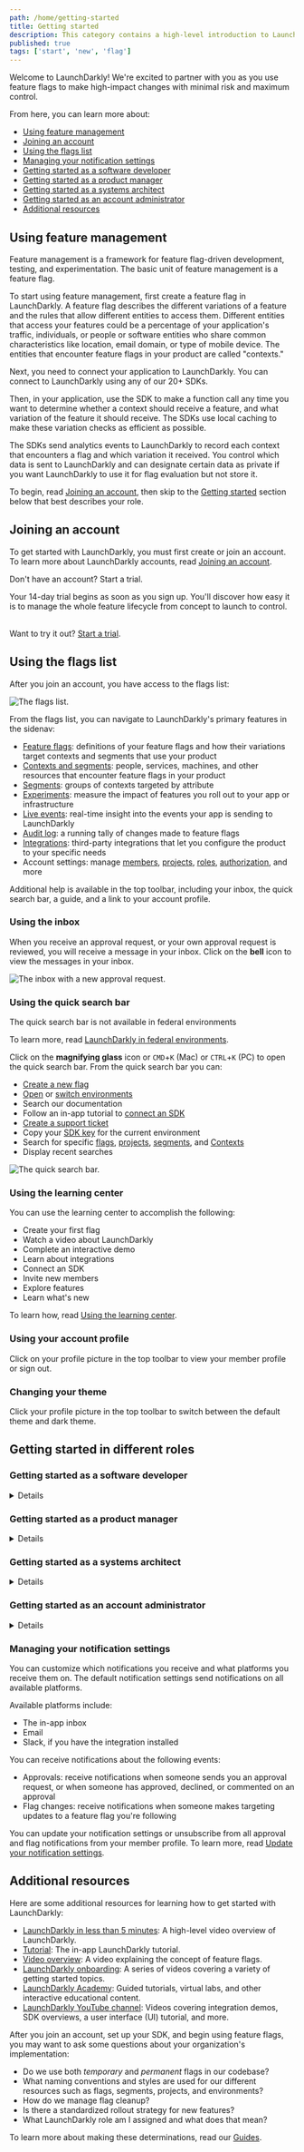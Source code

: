 ```yaml
---
path: /home/getting-started
title: Getting started
description: This category contains a high-level introduction to LaunchDarkly.
published: true
tags: ['start', 'new', 'flag']
---
```


Welcome to LaunchDarkly! We're excited to partner with you as you use feature flags to make high-impact changes with minimal risk and maximum control.

From here, you can learn more about:

* [Using feature management](#using-feature-management)
* [Joining an account](#joining-an-account)
* [Using the flags list](#using-the-flags-list)
* [Managing your notification settings](#managing-your-notification-settings)
* [Getting started as a software developer](#getting-started-as-a-software-developer)
* [Getting started as a product manager](#getting-started-as-a-product-manager)
* [Getting started as a systems architect](#getting-started-as-a-systems-architect)
* [Getting started as an account administrator](#getting-started-as-an-account-administrator)
* [Additional resources](#additional-resources)

## Using feature management

Feature management is a framework for feature flag-driven development, testing, and experimentation. The basic unit of feature management is a feature flag.

To start using feature management, first create a feature flag in LaunchDarkly. A feature flag describes the different variations of a feature and the rules that allow different entities to access them. Different entities that access your features could be a percentage of your application's traffic, individuals, or people or software entities who share common characteristics like location, email domain, or type of mobile device. The entities that encounter feature flags in your product are called "contexts."

Next, you need to connect your application to LaunchDarkly. You can connect to LaunchDarkly using any of our 20+ SDKs.

Then, in your application, use the SDK to make a function call any time you want to determine whether a context should receive a feature, and what variation of the feature it should receive. The SDKs use local caching to make these variation checks as efficient as possible.

The SDKs send analytics events to LaunchDarkly to record each context that encounters a flag and which variation it received. You control which data is sent to LaunchDarkly and can designate certain data as private if you want LaunchDarkly to use it for flag evaluation but not store it.

To begin, read [Joining an account](#joining-an-account), then skip to the [Getting started](#getting-started-in-different-roles) section below that best describes your role.

## Joining an account

To get started with LaunchDarkly, you must first create or join an account. To learn more about LaunchDarkly accounts, read [Joining an account](/home/getting-started/your-account).

<Callout intent="primary" site="launchDarkly">
<CalloutTitle>Don't have an account? Start a trial.</CalloutTitle>
<CalloutDescription>

Your 14-day trial begins as soon as you sign up. You'll discover how easy it is to manage the whole feature lifecycle from concept to launch to control.<br/><br/>

Want to try it out? [Start a trial](https://launchdarkly.com/start-trial/).

</CalloutDescription>
</Callout>

## Using the flags list

After you join an account, you have access to the flags list:

![The flags list.](flags-list.png)

From the flags list, you can navigate to LaunchDarkly's primary features in the sidenav:

- [Feature flags](/home/flags): definitions of your feature flags and how their variations target contexts and segments that use your product
- [Contexts and segments](/home/contexts): people, services, machines, and other resources that encounter feature flags in your product
- [Segments](/home/contexts/segments): groups of contexts targeted by attribute
- [Experiments](/home/about-experimentation): measure the impact of features you roll out to your app or infrastructure
- [Live events](/home/flags/live-events): real-time insight into the events your app is sending to LaunchDarkly
- [Audit log](/home/flags/audit-log-history): a running tally of changes made to feature flags
- [Integrations](/integrations): third-party integrations that let you configure the product to your specific needs
- Account settings: manage [members](/home/members), [projects](/home/organize/projects), [roles](/home/members/built-in-roles), [authorization](/home/account-security), and more

Additional help is available in the top toolbar, including your inbox, the quick search bar, a guide, and a link to your account profile.

### Using the inbox

When you receive an approval request, or your own approval request is reviewed, you will receive a message in your inbox. Click on the **bell** icon to view the messages in your inbox.

![The inbox with a new approval request.](approvals-approval-request-notification.png)

### Using the quick search bar

<Callout intent="alert" site="federal">
<CalloutTitle>The quick search bar is not available in federal environments</CalloutTitle>
<CalloutDescription>

To learn more, read [LaunchDarkly in federal environments](/home/advanced/federal).

</CalloutDescription>
</Callout>

Click on the **magnifying glass** icon or `CMD`+`K` (Mac) or `CTRL`+`K` (PC) to open the quick search bar. From the quick search bar you can:
- [Create a new flag](/home/getting-started/feature-flags)
- [Open](/home/organize/environments#opening-environments) or [switch environments](/home/organize/environments#switching-environments)
- Search our documentation
- Follow an in-app tutorial to [connect an SDK](https://app.launchdarkly.com/get-started/connect-an-sdk)
- [Create a support ticket](https://support.launchdarkly.com/hc/en-us/requests/new)
- Copy your [SDK key](/sdk/concepts/client-side-server-side#keys) for the current environment
- Search for specific [flags](/home/flags), [projects](/home/organize/projects), [segments](/home/contexts/segments), and [Contexts](/home/contexts)
- Display recent searches

![The quick search bar.](getting-started-search-bar.png)

### Using the learning center

You can use the learning center to accomplish the following:

- Create your first flag
- Watch a video about LaunchDarkly
- Complete an interactive demo
- Learn about integrations
- Connect an SDK
- Invite new members
- Explore features
- Learn what's new

To learn how, read [Using the learning center](/home/getting-started/learning-center).

### Using your account profile

Click on your profile picture in the top toolbar to view your member profile or sign out.

### Changing your theme
Click your profile picture in the top toolbar to switch between the default theme and dark theme.

## Getting started in different roles

### Getting started as a software developer

<Details summary="Expand Getting started as a software developer">

As a software developer, you're responsible for creating and implementing feature flags in code. You can use feature flags in any aspect of your application, from the customer-facing user interface (UI) to the backend.

First, you must set up a LaunchDarkly SDK to integrate LaunchDarkly with your code. To learn more, read [Setting up an SDK](/home/getting-started/setting-up). For information about how to choose an SDK, read [Client-side and server-side SDKs](/sdk/concepts/client-side-server-side). After you've set up a LaunchDarkly SDK, you can [create your first feature flag](/home/getting-started/feature-flags).

For a guided example of these steps, try the in-app [tutorial](https://app.launchdarkly.com/get-started/connect-an-sdk).

After you have a basic understanding of flags, you can work with others in your organization to determine how you want to target flag variations to contexts or segments. To learn more, read [Targeting with flags](/home/flags/targeting).

As you add more flags, you can start organizing your flags across different environments. To learn more, read [Organizing your flags](/home/organize). This is also a good time to start thinking about managing the lifecycle of each flag. To learn more, read [Flags in your codebase](/home/code). You can also explore our integrations to help you make LaunchDarkly a seamless part of your workflow. Integrations let you configure the product, receive LaunchDarkly events, or use triggers to perform actions on feature flags from third-party tools. To learn more, read [Integrations](/integrations).

As a software developer, you may also be responsible for other engineering work related to feature management, including automatically toggling feature flags, building custom integrations, or exporting data to destinations outside of LaunchDarkly. You can perform these and other operations using the LaunchDarkly REST API. To learn more, read the tutorial [Using the LaunchDarkly REST API](/guides/api/rest-api). For complete reference materials, read the [API documentation](https://apidocs.launchdarkly.com/).

For more ideas on what comes next, read [Additional resources](#additional-resources).

</Details>

### Getting started as a product manager

<Details summary="Expand Getting started as a product manager">

As a product manager or rollout manager, you are likely responsible for coordinating deployments and feature releases.

<Callout intent="info">
<CalloutTitle>Try an interactive demo</CalloutTitle>
<CalloutDescription>

If you haven't worked directly with feature flags before, LaunchDarkly has an example application you can play with. In the learning center, navigate to the "Get started" panel and select "Try an interactive demo."

</CalloutDescription>
</Callout>

First, learn how to [turn feature flags on and off](/home/getting-started/toggle). Then, start thinking about how you'd like to [target flag variations](/home/flags).

As a product manager, you may also build and monitor experiments to understand the impact of features you roll out. Each experiment is a set of actions used to test a hypothesis. You can use feature flags to send flag variations to portions of your user base, and compare your end users' different reactions. You can use this for A/B/n testing, acceptance testing, and stress testing. To learn more, read [About Experimentation](/home/about-experimentation).

For more ideas on what comes next, read [Additional resources](#additional-resources).

</Details>

### Getting started as a systems architect

<Details summary="Expand Getting started as a systems architect">

As a systems architect, you're responsible for designing services and processes for your organization's engineering team.

Now that your engineering team is using LaunchDarkly, you can make LaunchDarkly a seamless part of your workflow. Integrations let you configure the product, receive LaunchDarkly events, or use triggers to perform actions on feature flags from third-party tools. For example, LaunchDarkly integrates with various application performance management (APM) tools, with collaboration tools like Slack, with IDE connectors, with workflow management tools, and with several other productivity and management applications. To learn more, read [Integrations](/integrations).

To learn about common problems integrations can help solve, read [Integrations use cases](/guides/integrations/integrations-use-cases). For best practices to help you succeed with LaunchDarkly on specific platforms, read our [platform-specific guides](/guides/sdk).

For more ideas on what comes next, read [Additional resources](#additional-resources).

</Details>

### Getting started as an account administrator

<Details summary="Expand Getting started as an account administrator">

As an account administrator, you are likely responsible for managing account members, monitoring billing and usage, and facilitating any integrations.

First, learn about how to [set up and manage account members](/home/members). Each member can have one of several built-in roles within LaunchDarkly, including Reader, Writer, or Admin. To learn more, read [LaunchDarkly's built-in roles](/home/members/built-in-roles). If you would like to set up more precise access control, you can configure custom roles for your members. To learn more, read [Custom roles](/home/members/custom-roles).

Next, make sure you understand the options for securing your account, including how to precisely manage which account members can perform certain actions and how to enable multi-factor authentication and single sign-on in your LaunchDarkly account. To learn more, read [Securing your account](/home/account-security).

If you are in a larger organization, you may also think about grouping your account members into [teams](/home/teams). Teams allow you to control permissions for groups of account members, rather than for individuals. Additionally, teams allow you to map permissions in LaunchDarkly to your organizational structure. For example, you can give mobile flag permissions to the mobile team and desktop flag permissions to the desktop team.

Once your account is set up and your organization has started using feature flags, you can use LaunchDarkly's data visualization tools to [understand your monthly billing metrics](/home/billing).

For more ideas on what comes next, read [Additional resources](#additional-resources).

</Details>


### Managing your notification settings
  
You can customize which notifications you receive and what platforms you receive them on. The default notification settings send notifications on all available platforms.

Available platforms include:

- The in-app inbox
- Email
- Slack, if you have the integration installed

You can receive notifications about the following events:

- Approvals: receive notifications when someone sends you an approval request, or when someone has approved, declined, or commented on an approval
- Flag changes: receive notifications when someone makes targeting updates to a feature flag you're following

You can update your notification settings or unsubscribe from all approval and flag notifications from your member profile. To learn more, read [Update your notification settings](/home/members/profile#update-your-notification-settings).

## Additional resources

Here are some additional resources for learning how to get started with LaunchDarkly:

* [LaunchDarkly in less than 5 minutes](https://fast.wistia.net/embed/channel/mli3h9o3nh?wchannelid=mli3h9o3nh&wmediaid=j627spzhzn): A high-level video overview of LaunchDarkly.
* [Tutorial](https://app.launchdarkly.com/get-started/connect-an-sdk): The in-app LaunchDarkly tutorial.
* [Video overview](https://fast.wistia.net/embed/channel/mli3h9o3nh?wchannelid=mli3h9o3nh&wmediaid=c9x1gyt42d): A video explaining the concept of feature flags.
* [LaunchDarkly onboarding](https://launchdarkly.com/onboarding): A series of videos covering a variety of getting started topics.
* [LaunchDarkly Academy](https://academy.launchdarkly.com/): Guided tutorials, virtual labs, and other interactive educational content.
* [LaunchDarkly YouTube channel](https://www.youtube.com/@LaunchDarkly/videos): Videos covering integration demos, SDK overviews, a user interface (UI) tutorial, and more.

After you join an account, set up your SDK, and begin using feature flags, you may want to ask some questions about your organization's implementation:

* Do we use both *temporary* and *permanent* flags in our codebase?
* What naming conventions and styles are used for our different resources such as flags, segments, projects, and environments?
* How do we manage flag cleanup?
* Is there a standardized rollout strategy for new features?
* What LaunchDarkly role am I assigned and what does that mean?

To learn more about making these determinations, read our [Guides](/guides).
